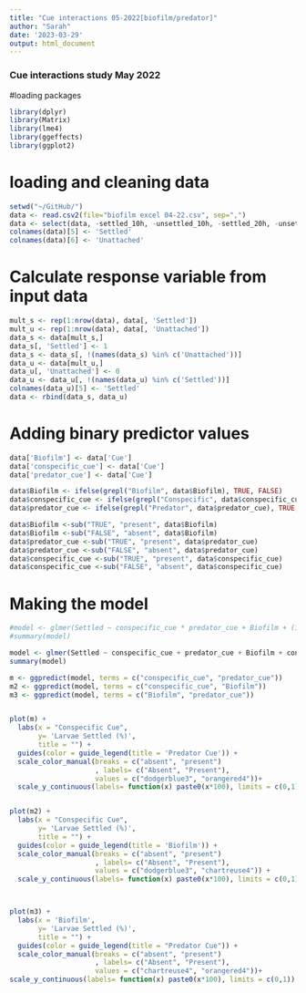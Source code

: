 ```yaml
---
title: "Cue interactions 05-2022[biofilm/predator]"
author: "Sarah"
date: '2023-03-29'
output: html_document
---
```



### Cue interactions study May 2022
  
  
#loading packages 


```r
library(dplyr)
library(Matrix)
library(lme4)
library(ggeffects)
library(ggplot2)
```
# loading and cleaning data

```r
setwd("~/GitHub/")
data <- read.csv2(file="biofilm excel 04-22.csv", sep=",")
data <- select(data, -settled_10h, -unsettled_10h, -settled_20h, -unsettled_20h)
colnames(data)[5] <- 'Settled'
colnames(data)[6] <- 'Unattached'
```

# Calculate response variable from input data

```r
mult_s <- rep(1:nrow(data), data[, 'Settled'])
mult_u <- rep(1:nrow(data), data[, 'Unattached'])
data_s <- data[mult_s,]
data_s[, 'Settled'] <- 1
data_s <- data_s[, !(names(data_s) %in% c('Unattached'))]
data_u <- data[mult_u,]
data_u[, 'Unattached'] <- 0
data_u <- data_u[, !(names(data_u) %in% c('Settled'))]
colnames(data_u)[5] <- 'Settled'
data <- rbind(data_s, data_u)
```


# Adding binary predictor values

```r
data['Biofilm'] <- data['Cue']
data['conspecific_cue'] <- data['Cue']
data['predator_cue'] <- data['Cue']

data$Biofilm <- ifelse(grepl("Biofilm", data$Biofilm), TRUE, FALSE)
data$conspecific_cue <- ifelse(grepl("Conspecific", data$conspecific_cue), TRUE, FALSE)
data$predator_cue <- ifelse(grepl("Predator", data$predator_cue), TRUE, FALSE)

data$Biofilm <-sub("TRUE", "present", data$Biofilm)
data$Biofilm <-sub("FALSE", "absent", data$Biofilm)
data$predator_cue <-sub("TRUE", "present", data$predator_cue)
data$predator_cue <-sub("FALSE", "absent", data$predator_cue)
data$conspecific_cue <-sub("TRUE", "present", data$conspecific_cue)
data$conspecific_cue <-sub("FALSE", "absent", data$conspecific_cue)
```

# Making the model 

```r
#model <- glmer(Settled ~ conspecific_cue * predator_cue + Biofilm + (1 | Larvae.age), data = data, family = binomial)
#summary(model)

model <- glmer(Settled ~ conspecific_cue + predator_cue + Biofilm + conspecific_cue:predator_cue + conspecific_cue:Biofilm + predator_cue:Biofilm + (1 | Larvae.age), data = data, family = binomial)
summary(model)
```


```r
m <- ggpredict(model, terms = c("conspecific_cue", "predator_cue"))
m2 <- ggpredict(model, terms = c("conspecific_cue", "Biofilm"))
m3 <- ggpredict(model, terms = c("Biofilm", "predator_cue"))


plot(m) + 
  labs(x = "Conspecific Cue", 
       y= 'Larvae Settled (%)',
       title = "") +
  guides(color = guide_legend(title = 'Predator Cue')) +
  scale_color_manual(breaks = c("absent", "present")
                     , labels= c("Absent", "Present"),
                     values = c("dodgerblue3", "orangered4"))+
  scale_y_continuous(labels= function(x) paste0(x*100), limits = c(0,1))


plot(m2) +
  labs(x = "Conspecific Cue", 
       y= 'Larvae Settled (%)',
       title = "") +
  guides(color = guide_legend(title = 'Biofilm')) +
  scale_color_manual(breaks = c("absent", "present")
                     , labels= c("Absent", "Present"),
                     values = c("dodgerblue3", "chartreuse4")) +
  scale_y_continuous(labels= function(x) paste0(x*100), limits = c(0,1))



plot(m3) +
  labs(x = 'Biofilm', 
       y= 'Larvae Settled (%)',
       title = "") +
  guides(color = guide_legend(title = "Predator Cue")) +
  scale_color_manual(breaks = c("absent", "present")
                     , labels= c("Absent", "Present"),
                     values = c("chartreuse4", "orangered4"))+
scale_y_continuous(labels= function(x) paste0(x*100), limits = c(0,1))
```